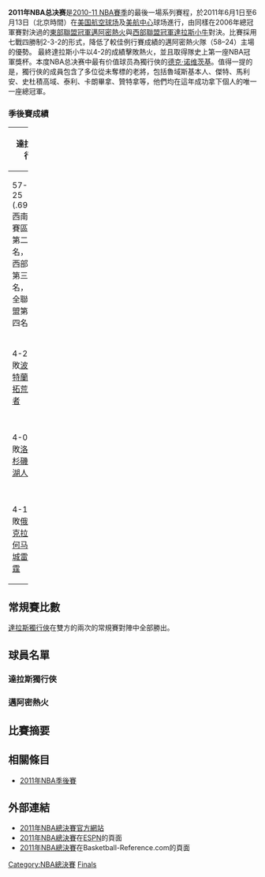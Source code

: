 {{unreferenced|time=2017-07-01T14:30:24+00:00}}
{{noteTA|G1=NBA}}
{{NBA Finals summary
| image = The NBA Finals logo.svg
| league = NBA
| year = 2011
| champion = [[達拉斯小牛|達拉斯小牛]]
| champion_coach = [[里克·卡莱尔|里克·卡莱尔]]
| champion_games = 4
| runnerup = [[邁阿密熱火|邁阿密熱火]]
| runnerup_coach = [[埃里克·斯波尔斯特拉|埃里克·斯波尔斯特拉]]
| runnerup_games = 2
| date = 6月1日至6月14日
| MVP = [[德克·诺维茨基|德克·诺维茨基]]（達拉斯小牛）
| HOFers ='''小牛：'''<br>[[贾森·基德|贾森·基德]]（2018年）
| ECF result = [[邁阿密熱火|熱火]]4-1击败[[芝加哥公牛|公牛]]
| WCF result = [[達拉斯小牛|小牛]]4-1擊敗[[俄克拉何马城雷霆|雷霆]]
}}

'''2011年NBA总决赛'''是[[2010-11_NBA賽季|2010-11 NBA賽季]]的最後一場系列賽程，於2011年6月1日至6月13日（北京時間）在[[美国航空球场|美国航空球场]]及[[美航中心|美航中心]]球场進行，由同樣在2006年總冠軍賽對決過的[[東部聯盟_(NBA)|東部聯盟冠軍]][[邁阿密熱火|邁阿密熱火]]與[[西部聯盟_(NBA)|西部聯盟冠軍]][[達拉斯小牛|達拉斯小牛]]對決。比賽採用七戰四勝制2-3-2的形式，降低了較佳例行賽成績的邁阿密熱火隊（58–24）主場的優勢。
最終達拉斯小牛以4-2的成績擊敗熱火，並且取得隊史上第一座NBA冠軍獎杯。本度NBA总决赛中最有价值球员為獨行俠的[[德克·诺维茨基|德克·诺维茨基]]。值得一提的是，獨行俠的成員包含了多位從未奪標的老將，包括魯域斯基本人、傑特、馬利安、史杜積高域、泰利、卡朗畢拿、贊特拿等，他們均在這年成功拿下個人的唯一一座總冠軍。

=== 季後賽成績 === 
{|width=100% border=0 class=wikitable
|- valign=top
!colspan=2 width=40%|達拉斯獨行俠!!colspan=2 width=40%|邁阿密熱火
|-
|57-25 (.695)<br />西南賽區第二名，西部第三名，全聯盟第四名
!colspan=2|[[2010-11_NBA賽季|常規賽]]
|58-24 (.707)<br />東南賽區第一名，東部第二名，全聯盟第三名
|-
|4-2擊敗[[波特蘭拓荒者|波特蘭拓荒者]]
!colspan=2|第一輪
|4-1擊敗[[費城76人|費城76人]] 
|-
|4-0擊敗[[洛杉磯湖人|洛杉磯湖人]]
!colspan=2|分區半決賽
|4-1擊敗[[波士頓塞爾提克|波士頓塞爾提克]]
|-
|4-1擊敗[[俄克拉何马城雷霆|俄克拉何马城雷霆]]
!colspan=2|分區決賽
|4-1擊敗[[芝加哥公牛|芝加哥公牛]]
|}

== 常規賽比數 ==
[[達拉斯獨行俠|達拉斯獨行俠]]在雙方的兩次的常規賽對陣中全部勝出。

{{basketballbox
 | bg=#fff
 | date = 2010年11月28日
 | report = 
 | team1 = [[邁阿密熱火|邁阿密熱火]] |score1=95
 | team2 = '''[[達拉斯獨行俠|達拉斯獨行俠]]''' |score2='''106'''
 | place = [[德克薩斯州|德克薩斯州]] [[達拉斯|達拉斯]] [[美航中心|美航中心]] 
 | 
 }}
{{basketballbox
 | date = 2010年12月21日
 | report = 
 | team1 = '''[[達拉斯獨行俠|達拉斯獨行俠]]''' |score1='''98'''
 | team2 = [[邁阿密熱火|邁阿密熱火]] |score2=96
 | place = [[佛羅里達州|佛羅里達州]] [[邁阿密|邁阿密]] [[美國航空球場|美國航空球場]]
 }}

== 球員名單 ==
===達拉斯獨行俠===
{{NBA roster header|team=達拉斯獨行俠|season=2011年}}
<!-- list of players -->
{{player2 | num = 11 | name = 何塞·胡安·巴雷亞 | pos = G |ft = 6 | in = 0 | lbs = 175 | from = 東北大學 | DOB = 1984–06–26 }}
{{player2 | num = 3 | first = 羅德里格 | last = 布博瓦 | pos = G |ft = 6 | in = 2 | lbs = 185 | from = 法國 | DOB = 1988–02–24 | note = IN }}
{{player2 | num = 13 | first = 科里 | last = 布魯爾 | pos = F |ft = 6 | in = 9 | lbs = 188 | from = 佛羅里達大學 | DOB = 1986–03–05 }}
{{player2 | num = 4 | first = 卡隆 | last = 巴特勒 | pos = F |ft = 6 | in = 7 | lbs = 228 | from = 康乃狄克大學 | DOB = 1980–03–13 | note = IN }}
{{player2 | num = 35 | first = 布萊恩 | last = 卡迪納爾 | pos = F |ft = 6 | in = 8 | lbs = 240 | from = 普渡大學 | DOB = 1977–05–02 }}
{{player2 | num = 6 | first = 泰森 | last = 錢德勒 | pos = C |ft = 7 | in = 1 | lbs = 235 | college = {{link-en|曼努埃爾·多明格斯高中|Dominguez High School|曼努埃爾·多明格斯高中}} | DOB = 1982–10–02 }}
{{player2 | num = 33 | first = 布蘭登 | last = 海伍德 | pos = C |ft = 7 | in = 0 | lbs = 263 | from = 北卡羅來納大學教堂山分校 | DOB = 1979–11–27 }}
{{player2 | num = 20 | first = 多米尼克 | last = 琼斯 | pos = G |ft = 6 | in = 5 | lbs = 215 | from = 南佛羅里達大學 | DOB = 1988–10–15 | note = IN }}
{{player2 | num = 2 | first = 傑森 | last = 基德 | pos = G |ft = 6 | in = 4 | lbs = 210 | from = 加州大學柏克萊分校 | DOB = 1973–03–23 | note = C }}
{{player2 | num = 28 | first = 伊恩 | last = 馬辛米 | pos = C |ft = 6 | in = 11 | lbs = 230 | from = 法國 | DOB = 1986–11–05 }}
{{player2 | num = 0 | first = 肖恩 | last = 马里昂 | pos = F |ft = 6 | in = 7 | lbs = 228 | from = 內華達大學拉斯維加斯分校 | DOB = 1978–05–07 }}
{{player2 | num = 41 | first = 德克 | last = 諾威斯基 | pos = F |ft = 7 | in = 0 | lbs = 245 | from = 德國 | DOB = 1978–06–19 | note = C }}
{{player2 | num = 92 | first = 迪尚恩 | last = 史蒂文森 | pos = G |ft = 6 | in = 5 | lbs = 218 | college = {{link-en|華盛頓聯合高中|Washington Union High School|華盛頓聯合高中}} | DOB = 1981–04–03 }}
{{player2 | num = 16 | first = 佩賈 | last = 史托亞柯維奇 | pos = F |ft = 6 | in = 10 | lbs = 229 | from = 塞爾維亞 | DOB = 1977–06–09 }}
{{player2 | num = 31 | first = 傑森 | last = 特里 | pos = G |ft = 6 | in = 2 | lbs = 180 | from = 亞利桑那大學 | DOB = 1977–09–15 }}
<!-- end list of players -->
{{NBA roster footer
|head_coach=
* [[里克·卡萊爾|里克·卡萊爾]]
|asst_coach=
* {{link-en|泰瑞·斯托茨|Terry Stotts|泰瑞·斯托茨}}
* [[德韋恩·凱西|德韋恩·凱西]]
* [[達雷爾·阿姆斯壯|達雷爾·阿姆斯壯]]
* [[蒙特·馬修斯|蒙特·馬修斯]]
* [[羅伯特·哈克特|羅伯特·哈克特]]
|ath_train =
* [[凱西·史密斯|凱西·史密斯]]
|str_cond =
* {{player||USA|[[Robert_Hackett_(basketball)|Robert Hackett]]}} ({{college|Wisconsin}})
}}

===邁阿密熱火===
{{NBA roster header|team=邁阿密熱火|season=2011年}}
<!-- list of players -->
{{player2 | num = 50 | first = 喬爾 | last = 安東尼 | pos = C | ft = 6 | in = 9 | lbs = 245 | from = 內華達大學拉斯維加斯分校 | DOB = 1982–08–09 }}
{{player2 | num = 0 | first = 麥克 | last = 畢比 | pos = G | ft = 6 | in = 2 | lbs = 195 | from = 亞利桑那大學 | DOB = 1978–05–13 }}
{{player2 | num = 1 | first = 克里斯 | last = 波許 | pos = F | ft = 6 | in = 11 | lbs = 230 | from = 喬治亞理工學院 | DOB = 1984–03–24 }}
{{player2 | num = 15 | first = 馬里奧 | last = 查爾莫斯 | pos = G | ft = 6 | in = 2 | lbs = 195 | from = 堪薩斯大學 | DOB = 1986–05–19 }}
{{player2 | num = 25 | first = 埃里克 | last = 丹皮尔 | pos = C | ft = 6 | in = 11 | lbs = 265 | from = 密西西比州立大學 | DOB = 1975–07–14 | note = IN }}
{{player2 | num = 40 | first = 烏杜尼斯 | last = 哈斯勒姆 | pos = F | ft = 6 | in = 8 | lbs = 235 | from = 佛羅里達大學 | DOB = 1980–06–09 }}
{{player2 | num = 55 | first = 埃迪 | last = 豪斯 | pos = G | ft = 6 | in = 1 | lbs = 178 | from = 亞利桑那州立大學 | DOB = 1978–05–14 }}
{{player2 | num = 5 | first = 朱萬 | last = 霍華德 | pos = F | ft = 6 | in = 9 | lbs = 253 | from = 密西根大學 | DOB = 1973–02–07 }}
{{player2 | num = 11 | first = 扎伊德鲁纳斯 | last = 伊尔格斯卡斯 | pos = C | ft = 7 | in = 3 | lbs = 260 | from = 立陶宛 | DOB = 1975–06–05 }}
{{player2 | num = 6 | first = 勒布朗 | last = 詹姆斯 | pos = F | ft = 6 | in = 8 | lbs = 250 | school = {{link-en|聖文森-聖瑪麗高中|St. Vincent–St. Mary High School|聖文森-聖瑪麗高中}} | DOB = 1984-12-30 }}
{{player2 | num = 22 | first = 詹姆斯 | last = 琼斯 | pos = F | ft = 6 | in = 8 | lbs = 215 | from = 邁阿密大學 | DOB = 1980–10–04 }}
{{player2 | num = 21 | first = 贾马尔 | last = 马格洛伊尔 | pos = C | ft = 6 | in = 11 | lbs = 255 | from = 肯塔基大學 | DOB = 1978–05–21 | note = IN }}
{{player2 | num = 13 | first = 迈克 | last = 米勒 | pos = F | ft = 6 | in = 8 | lbs = 218 | from = 佛羅里達大學 | DOB = 1980–02–19 }}
{{player2 | num = 45 | first = 德克斯特 | last = 皮特曼 | pos = C | ft = 6 | in = 10 | lbs = 290 | from = 德州大學奧斯汀分校 | DOB = 1988–03–02 | note = IN }}
{{player2 | num = 3 | first = 德韋恩 | last = 韋德 | pos = G | ft = 6 | in = 4 | lbs = 220 | from = 馬凱特大學 | DOB = 1982–01–17 | note = C }}
<!-- end list of players -->
{{NBA roster footer
|head_coach=
*[[埃瑞克·斯波爾斯特拉|艾瑞克·史波爾斯特拉]]
|asst_coach=
*[[鮑伯·麥卡杜|鮑伯·麥卡杜]]
*[[基斯·阿斯金斯|基斯·阿斯金斯]]
*{{link-en|羅恩·羅史坦|Ron Rothstein|羅恩·羅史坦}}
*{{link-en|大衛·菲茲戴爾|David Fizdale|大衛·菲茲戴爾}}
*{{link-en|查德·卡默勒|Chad Kammerer|查德·卡默勒}}
*{{link-en|奧克塔維奧·德拉拉納|Octavio De La Grana|奧克塔維奧·德拉拉納}}
|ath_train =
*[[傑·沙伯爾|傑·沙伯爾]]
|str_cond =
*{{link-en|比爾·福蘭|Bill Foran|比爾·福蘭}}
}}

== 比賽摘要 ==
{{basketballbox|bg = #eee| date =5月31日 |time=9:00 pm |place=[[佛羅里達州|佛羅里達州]] [[邁阿密|邁阿密]] [[美國航空球館|美國航空球館]] 
|team1=達拉斯獨行俠 |score1=84
|team2='''邁阿密熱火''' |score2='''92'''
|report=[http://www.nba.com/games/20110531/DALMIA/gameinfo.html Recap with video]
|Q1='''17'''–16 |Q2=27–27 |Q3=17–'''22''' |Q4=23–'''27'''
|points1= [[德克·诺维茨基|德克·诺维茨基]] 27 |points2=[[勒邦·占士|勒邦·占士]] 24
|rebounds1=[[肖恩·马里昂|肖恩·马里昂]] 10 |rebounds2=[[德懷恩·韋迪|德懷恩·韋迪]] 10
|assist1=[[贾森·基德|贾森·基德]] 6 |assist2=[[德懷恩·韋迪|德懷恩·韋迪]] 6
|attendance=20,003
|referee=[[Steve_Javie|Steve Javie]], Mike Callahan, Bill Kennedy
}}
{{basketballbox|bg = #fff| date =6月2日 |time=9:00 pm |place=佛羅里達州 邁阿密 美國航空球館 
|team1='''達拉斯獨行俠''' |score1='''95'''
|team2=邁阿密熱火 |score2=93
|report=[http://www.nba.com/games/20110602/DALMIA/gameinfo.html Recap with video]
|Q1=28–28 |Q2=23–23 |Q3=20–'''24''' |Q4='''24'''–18
|points1= [[德克·诺维茨基|德克·诺维茨基]] 24 |points2=[[德懷恩·韋迪|德懷恩·韋迪]] 36
|rebounds1= [[德克·诺维茨基|德克·诺维茨基]] 11 |rebounds2= [[勒邦·占士|占士]], [[基斯·保殊|保殊]] 8 
|assist1= [[贾森·特里|泰利]], [[贾森·基德|傑特]] 5  |assist2= [[德懷恩·韋迪|德懷恩·韋迪]] 6
|attendance=20,003
|referee=Joe Crawford, Ed Malloy, Ken Mauer
}}
{{basketballbox|bg = #eee| date =6月5日 |time=8:00 pm |place=[[德克薩斯州|德克薩斯州]] [[達拉斯|達拉斯]] [[美航中心|美航中心]]
|team1='''邁阿密熱火'''  |score1='''88'''
|team2=達拉斯獨行俠  |score2=86
|report=[http://www.nba.com/games/20110605/MIADAL/gameinfo.html Recap with video]
|Q1='''29'''–22 |Q2=18–'''20''' |Q3=20–'''22''' |Q4=21–'''22'''
|points1=[[德懷恩·韋迪|德懷恩·韋迪]] 29 |points2=[[德克·诺维茨基|德克·诺维茨基]] 34
|rebounds1=[[德懷恩·韋迪|德懷恩·韋迪]] 11 |rebounds2=[[泰森·钱德勒|钱德勒]], [[德克·诺维茨基|诺维茨基]] 11 
|assist1=[[勒邦·占士|勒邦·占士]] 9 |assist2=[[贾森·基德|贾森·基德]] 10
|attendance=20,340
|referee=[[Dan_Crawford_(basketball_referee)|Dan Crawford]], Scott Foster, Derrick Stafford
}}
{{basketballbox|bg = #fff| date =6月7日 |time=9:00 pm |place=德克薩斯州 達拉斯 美航中心
|team1=邁阿密熱火 |score1=83
|team2='''達拉斯獨行俠''' |score2='''86'''
|report=[http://www.nba.com/games/20110607/MIADAL/gameinfo.html Recap with video]
|Q1=21–21 |Q2='''26'''–24 |Q3='''22'''–20 |Q4=14–'''21'''
|points1=[[德懷恩·韋迪|德懷恩·韋迪]] 32 |points2=[[德克·诺维茨基|德克·诺维茨基]] 21
|rebounds1=[[勒邦·占士|勒邦·占士]] 9 |rebounds2=[[泰森·钱德勒|泰森·钱德勒]] 16
|assist1=[[勒邦·占士|勒邦·占士]] 7 |assist2=[[何塞·胡安·巴雷亚|何塞·胡安·巴雷亚]] 4
|attendance=20,430
|referee=Monty Mccutchen, Marc Davis, Greg Willard
}}
{{basketballbox|bg = #eee| date =6月9日 |time=9:00 pm |place=德克薩斯州 達拉斯 美航中心 
|team1=邁阿密熱火 |score1=103
|team2='''達拉斯獨行俠''' |score2='''112'''
|report=[http://www.nba.com/games/20110609/MIADAL/gameinfo.html Recap with video]
|Q1='''31'''–30 |Q2=26–'''30''' |Q3=22–'''24''' |Q4=24–'''28'''
|points1=[[德懷恩·韋迪|德懷恩·韋迪]] 23 |points2=[[德克·诺维茨基|德克·诺维茨基]] 29
|rebounds1=[[勒邦·占士|占士]], [[基斯·保殊|保殊]] 10  |rebounds2=[[泰森·钱德勒|泰森·钱德勒]] 7
|assist1=[[勒邦·占士|勒邦·占士]] 10 |assist2=[[贾森·基德|傑特]], [[贾森·特里|泰利]] 6 
|attendance=20,433
|referee=Joe Crawford, Mike Callahan, Bill Kennedy
}}
{{basketballbox|bg = #fff| date =6月12日 |time=8:00 pm |place=佛羅里達州 邁阿密 美國航空球館
|team1='''達拉斯獨行俠''' |score1='''105'''
|team2=邁阿密熱火 |score2=95
|report=[http://www.nba.com/games/20110612/DALMIA/gameinfo.html Recap with video]
|Q1='''32'''–27 |Q2=21–'''24''' |Q3='''28'''–21 |Q4='''24'''–23
|points1=[[贾森·特里|贾森·特里]] 27 |points2=[[勒邦·占士|勒邦·占士]] 21
|rebounds1=[[德克·诺维茨基|德克·诺维茨基]] 11 |rebounds2=[[烏杜尼斯·哈斯勒姆|烏杜尼斯·哈斯勒姆]] 9
|assist1=[[贾森·基德|贾森·基德]] 8 |assist2=[[马里奥·查尔默斯|马里奥·查尔默斯]] 7
|attendance=20,003
|referee=Steve Javie, Scott Foster, Derrick Stafford
|series= 獨行俠4–2擊敗熱火 奪得2011年NBA總冠軍
}}

== 相關條目 ==
*[[2011年NBA季後賽|2011年NBA季後賽]]

== 外部連結 ==
*[https://web.archive.org/web/20150215120438/http://www.nba.com/playoffs/2011/finals/ 2011年NBA總決賽官方網站]
*[http://espn.go.com/nba/playoffs/2011/matchup/_/teams/mavericks-heat 2011年NBA總決賽]{{Wayback|url=http://espn.go.com/nba/playoffs/2011/matchup/_/teams/mavericks-heat |date=20160711155916 }}在[[ESPN|ESPN]]的頁面
*[http://www.basketball-reference.com/playoffs/NBA_2011.html 2011年NBA總決賽]{{Wayback|url=http://www.basketball-reference.com/playoffs/NBA_2011.html |date=20160117133831 }}在Basketball-Reference.com的頁面
{{Dallas Mavericks 2010-11 NBA champions}}
{{NBA Finals}}

[[Category:NBA總決賽|Category:NBA總決賽]]
[[Category:2010–11_NBA赛季|Finals]]